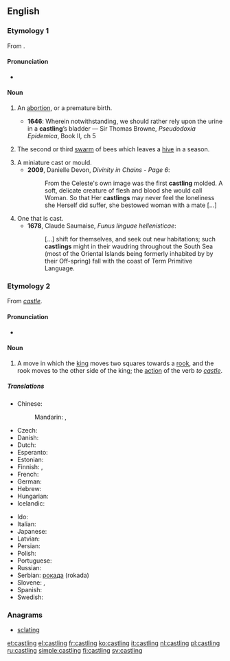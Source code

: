 ==English==

===Etymology 1===
From {{suffix|cast|ling|lang=en}}.

====Pronunciation====
* {{IPA|/ˈkɑːstlɪŋ/|lang=en}}

====Noun====
{{en-noun}}

# {{context|obsolete|lang=en}} An [[abortion]], or a premature birth.
#* '''1646''': Wherein notwithstanding, we should rather rely upon the urine in a '''castling'''’s bladder — Sir Thomas Browne, ''Pseudodoxia Epidemica'', Book II, ch 5
# {{context|obsolete|lang=en}} The second or third [[swarm]] of bees which leaves a [[hive]] in a season.
# A miniature cast or mould.
#* '''2009''', Danielle Devon, ''Divinity in Chains - Page 6'':
#*: From the Celeste's own image was the first '''castling''' molded. A soft, delicate creature of flesh and blood she would call Woman. So that Her '''castlings''' may never feel the loneliness she Herself did suffer, she bestowed woman with a mate [...]
# One that is cast.
#* '''1678''', Claude Saumaise, ''Funus linguae hellenisticae'':
#*: [...] shift for themselves, and seek out new habitations; such '''castlings''' might in their waudring throughout the South Sea (most of the Oriental Islands being formerly inhabited by by their Off-spring) fall with the coast of Term Primitive Language.

===Etymology 2===
From ''[[castle]]''.

====Pronunciation====
* {{IPA|/ˈkɑːsəlɪŋ/|lang=en}}

====Noun====
{{wikipedia|castling}}
{{en-noun|-|s}}

# {{context|chess|lang=en}} A move in which the [[king]] moves two squares towards a [[rook]], and the rook moves to the other side of the king; the [[action]] of the verb ''to [[castle]]''.

=====Translations=====
{{trans-top|move in chess}}
* Chinese:
*: Mandarin: {{t|cmn|王車易位|sc=Hani}}, {{t|cmn|王车易位|tr=wáng-jū yìwèi|sc=Hani}}
* Czech: {{t|cs|rošáda|f}}
* Danish: {{t|da|rokade|c}}
* Dutch: {{t+|nl|rokade|f}}
* Esperanto: {{t|eo|aroko}}
* Estonian: {{t|et|vangerdus}}
* Finnish: {{t+|fi|linnoitus}}, {{t|fi|tornitus}}
* French: {{t+|fr|roque|m}}
* German: {{t+|de|Rochade|f}}
* Hebrew: {{t+|he|הצרחה|f}}
* Hungarian: {{t|hu|sáncolás}}
* Icelandic: {{t|is|hrókering|f}}
{{trans-mid}}
* Ido: {{t|io|roquo}}
* Italian: {{t+|it|arrocco}}
* Japanese: {{t|ja|キャスリング|tr=kyasuringu}}
* Latvian: {{t|lv|rokāde}}
* Persian: {{t|fa|قلعه بستن|tr=qal'e bastan|sc=fa-Arab}}
* Polish: {{t+|pl|roszada|f}}
* Portuguese: {{t+|pt|roque|m}}
* Russian: {{t+|ru|рокиро́вка|f}}
* Serbian: [[рокада]] (rokada)
* Slovene: {{t|sl|rošada|f}}, {{t|sl|rokada|f}}
* Spanish: {{t+|es|enroque|m}}
* Swedish: {{t+|sv|rockad}}
{{trans-bottom}}

===Anagrams===
* [[sclating#English|sclating]]

[[et:castling]]
[[el:castling]]
[[fr:castling]]
[[ko:castling]]
[[it:castling]]
[[nl:castling]]
[[pl:castling]]
[[ru:castling]]
[[simple:castling]]
[[fi:castling]]
[[sv:castling]]